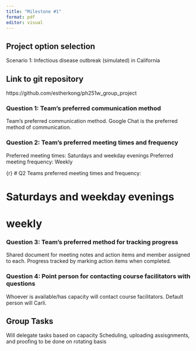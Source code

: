 ```yaml
---
title: "Milestone #1"
format: pdf
editor: visual
---
```


## Project option selection

Scenario 1: Infectious disease outbreak (simulated) in California

## Link to git repository

https://github.com/estherkong/ph251w_group_project

### Question 1: Team's preferred communication method

Team's preferred communication method. Google Chat is the preferred method of communication.


### Question 2: Team's preferred meeting times and frequency

Preferred meeting times: Saturdays and weekday evenings Preferred meeting frequency: Weekly

{r} \# Q2 Teams preferred meeting times and frequency:

# Saturdays and weekday evenings

# weekly

### Question 3: Team's preferred method for tracking progress

Shared document for meeting notes and action items and member assigned to each. Progress tracked by marking action items when completed.

### Question 4: Point person for contacting course facilitators with questions

Whoever is available/has capacity will contact course facilitators. Default person will Carli.

## Group Tasks

Will delegate tasks based on capacity
Scheduling, uploading assisgnments, and proofing to be done on rotating basis

